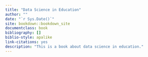 ```yaml
--- 
title: "Data Science in Education"
author: ""
date: "`r Sys.Date()`"
site: bookdown::bookdown_site
documentclass: book
bibliography: []
biblio-style: apalike
link-citations: yes
description: "This is a book about data science in education."
---
```


